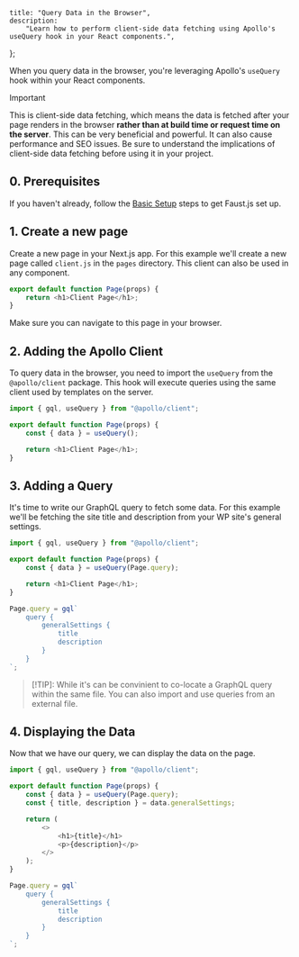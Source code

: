 	title: "Query Data in the Browser",
	description:
		"Learn how to perform client-side data fetching using Apollo's useQuery hook in your React components.",
};

When you query data in the browser, you're leveraging Apollo's `useQuery` hook within your React components.

> [!IMPORTANT]
> This is client-side data fetching, which means the data is fetched after your page renders in the browser **rather than at build time or request time on the server**. This can be very beneficial and powerful. It can also cause performance and SEO issues. Be sure to understand the implications of client-side data fetching before using it in your project.

## 0. Prerequisites

If you haven't already, follow the [Basic Setup](/docs/how-to/basic-setup/) steps to get Faust.js set up.

## 1. Create a new page

Create a new page in your Next.js app. For this example we'll create a new page called `client.js` in the `pages` directory. This client can also be used in any component.

```js title="page/client.js"
export default function Page(props) {
	return <h1>Client Page</h1>;
}
```

Make sure you can navigate to this page in your browser.

## 2. Adding the Apollo Client

To query data in the browser, you need to import the `useQuery` from the `@apollo/client` package. This hook will execute queries using the same client used by templates on the server.

```js title="page/client.js" {1,4}
import { gql, useQuery } from "@apollo/client";

export default function Page(props) {
	const { data } = useQuery();

	return <h1>Client Page</h1>;
}
```

## 3. Adding a Query

It's time to write our GraphQL query to fetch some data. For this example we'll be fetching the site title and description from your WP site's general settings.

```js {4,9-17} title="page/client.js"
import { gql, useQuery } from "@apollo/client";

export default function Page(props) {
	const { data } = useQuery(Page.query);

	return <h1>Client Page</h1>;
}

Page.query = gql`
	query {
		generalSettings {
			title
			description
		}
	}
`;
```

> [!TIP]:
> While it's can be convinient to co-locate a GraphQL query within the same file. You can also import and use queries from an external file.

## 4. Displaying the Data

Now that we have our query, we can display the data on the page.

```js {5, 7-12} title="page/client.js"
import { gql, useQuery } from "@apollo/client";

export default function Page(props) {
	const { data } = useQuery(Page.query);
	const { title, description } = data.generalSettings;

	return (
		<>
			<h1>{title}</h1>
			<p>{description}</p>
		</>
	);
}

Page.query = gql`
	query {
		generalSettings {
			title
			description
		}
	}
`;
```
